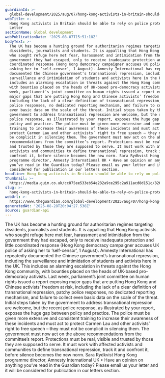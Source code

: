 ```yaml
---
guardianId: >-
  global-development/2025/aug/07/hong-kong-activists-in-britain-should-be-able-to-rely-on-police-protection
webTitle: >-
  Hong Kong activists in Britain should be able to rely on police protection |
  Letter
sectionName: Global development
webPublicationDate: '2025-08-07T15:51:18Z'
bodyText: >-
  The UK has become a hunting ground for authoritarian regimes targeting
  dissidents, journalists and students. It is appalling that Hong Kong activists
  who sought refuge here met fear, harassment and intimidation from the
  government they had escaped, only to receive inadequate protection and little
  coordinated response (Hong Kong democracy campaigner accuses UK police of
  asking her to ‘self-censor’, 1 August). Amnesty International has repeatedly
  documented the Chinese government’s transnational repression, including the
  surveillance and intimidation of students and activists here in the UK. This
  includes an alarming escalation in threats against the Hong Kong community,
  with bounties placed on the heads of UK-based pro-democracy activists. Last
  week, parliament’s joint committee on human rights issued a report exposing
  major gaps that are putting Hong Kong and Chinese activists’ freedom at risk,
  including the lack of a clear definition of transnational repression, patchy
  police responses, no dedicated reporting mechanism, and failure to collect
  even basic data on the scale of the threat. Initial steps taken by the
  government to address transnational repression are welcome, but the recent
  police response, as illustrated by your report, exposes the huge gap between
  policy and practice. The police must be given more extensive and consistent
  training to increase their awareness of these incidents and must act to
  protect Carmen Lau and other activists’ right to free speech – they must not
  be complicit in silencing them. The government must now act on the above
  recommendations from the committee’s report. Protections must be real, visible
  and trusted by those they are supposed to serve. It must work with affected
  activists and communities to define transnational repression, track it and
  confront it, before silence becomes the new norm. Sara Rydkvist Hong Kong
  programme director, Amnesty International UK • Have an opinion on anything
  you’ve read in the Guardian today? Please email us your letter and it will be
  considered for publication in our letters section.
headline: Hong Kong activists in Britain should be able to rely on police protection
thumbnail: >-
  https://media.guim.co.uk/cc875ee533eb54e232a9ce295c2a911acd8d151c/320_0_4036_3229/500.jpg
slug: >-
  hong-kong-activists-in-britain-should-be-able-to-rely-on-police-protection-or-letter
webUrl: >-
  https://www.theguardian.com/global-development/2025/aug/07/hong-kong-activists-in-britain-should-be-able-to-rely-on-police-protection
generatedAt: '2025-08-28T20:04:27.538Z'
source: guardian-api
---
```

The UK has become a hunting ground for authoritarian regimes targeting dissidents, journalists and students. It is appalling that Hong Kong activists who sought refuge here met fear, harassment and intimidation from the government they had escaped, only to receive inadequate protection and little coordinated response (Hong Kong democracy campaigner accuses UK police of asking her to ‘self-censor’, 1 August). Amnesty International has repeatedly documented the Chinese government’s transnational repression, including the surveillance and intimidation of students and activists here in the UK. This includes an alarming escalation in threats against the Hong Kong community, with bounties placed on the heads of UK-based pro-democracy activists. Last week, parliament’s joint committee on human rights issued a report exposing major gaps that are putting Hong Kong and Chinese activists’ freedom at risk, including the lack of a clear definition of transnational repression, patchy police responses, no dedicated reporting mechanism, and failure to collect even basic data on the scale of the threat. Initial steps taken by the government to address transnational repression are welcome, but the recent police response, as illustrated by your report, exposes the huge gap between policy and practice. The police must be given more extensive and consistent training to increase their awareness of these incidents and must act to protect Carmen Lau and other activists’ right to free speech – they must not be complicit in silencing them. The government must now act on the above recommendations from the committee’s report. Protections must be real, visible and trusted by those they are supposed to serve. It must work with affected activists and communities to define transnational repression, track it and confront it, before silence becomes the new norm. Sara Rydkvist Hong Kong programme director, Amnesty International UK • Have an opinion on anything you’ve read in the Guardian today? Please email us your letter and it will be considered for publication in our letters section.
